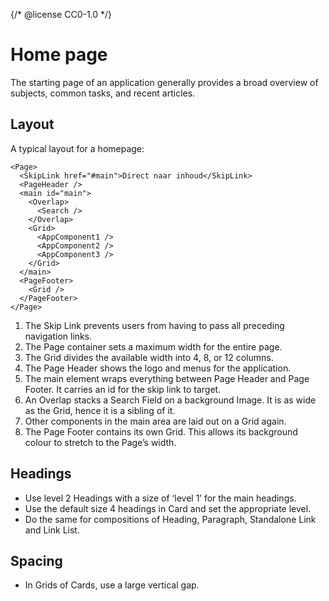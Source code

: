 {/* @license CC0-1.0 */}


<Meta of={HomeStories} />

# Home page

The starting page of an application generally provides a broad overview of subjects, common tasks, and recent articles.

## Layout

A typical layout for a homepage:

```tsx
<Page>
  <SkipLink href="#main">Direct naar inhoud</SkipLink>
  <PageHeader />
  <main id="main">
    <Overlap>
      <Search />
    </Overlap>
    <Grid>
      <AppComponent1 />
      <AppComponent2 />
      <AppComponent3 />
    </Grid>
  </main>
  <PageFooter>
    <Grid />
  </PageFooter>
</Page>
```

1. The Skip Link prevents users from having to pass all preceding navigation links.
2. The Page container sets a maximum width for the entire page.
3. The Grid divides the available width into 4, 8, or 12 columns.
4. The Page Header shows the logo and menus for the application.
5. The main element wraps everything between Page Header and Page Footer.
   It carries an id for the skip link to target.
6. An Overlap stacks a Search Field on a background Image.
   It is as wide as the Grid, hence it is a sibling of it.
7. Other components in the main area are laid out on a Grid again.
8. The Page Footer contains its own Grid.
   This allows its background colour to stretch to the Page’s width.

## Headings

- Use level 2 Headings with a size of ‘level 1’ for the main headings.
- Use the default size 4 headings in Card and set the appropriate level.
- Do the same for compositions of Heading, Paragraph, Standalone Link and Link List.

## Spacing

- In Grids of Cards, use a large vertical gap.
